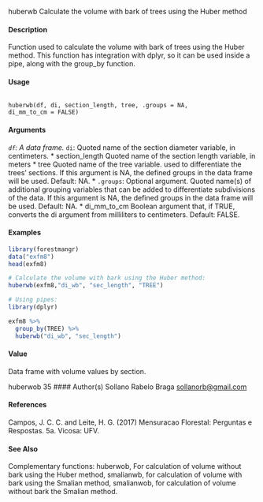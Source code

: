 
huberwb Calculate the volume with bark of trees using the Huber method

#### Description

Function used to calculate the volume with bark of trees using the Huber method. This function has integration with dplyr, so it can be used inside a pipe, along with the group_by function.

#### Usage

<pre><code>
huberwb(df, di, section_length, tree, .groups = NA,
di_mm_to_cm = FALSE)
</code></pre>
#### Arguments 
*``df``: A data frame.
* ``di``: Quoted name of the section diameter variable, in centimeters.
* section_length Quoted name of the section length variable, in meters
* tree Quoted name of the tree variable. used to differentiate the trees’ sections. If this argument is NA, the defined groups in the data frame will be used. Default: NA.
* ``.groups``: Optional argument. Quoted name(s) of additional grouping variables that can be added to differentiate subdivisions of the data. If this argument is NA, the defined
groups in the data frame will be used. Default: NA.
* di_mm_to_cm Boolean argument that, if TRUE, converts the di argument from milliliters to centimeters. Default: FALSE.


#### Examples

```r
library(forestmangr)
data("exfm8")
head(exfm8)

# Calculate the volume with bark using the Huber method:
huberwb(exfm8,"di_wb", "sec_length", "TREE")

# Using pipes:
library(dplyr)

exfm8 %>%
  group_by(TREE) %>%
  huberwb("di_wb", "sec_length")
```

#### Value
Data frame with volume values by section.

huberwob 35
#### Author(s)
Sollano Rabelo Braga <sollanorb@gmail.com>

#### References
Campos, J. C. C. and Leite, H. G. (2017) Mensuracao Florestal: Perguntas e Respostas. 5a. Vicosa: UFV.

#### See Also
Complementary functions: huberwob, For calculation of volume without bark using the Huber
method, smalianwb, for calculation of volume with bark using the Smalian method, smalianwob,
for calculation of volume without bark the Smalian method.
